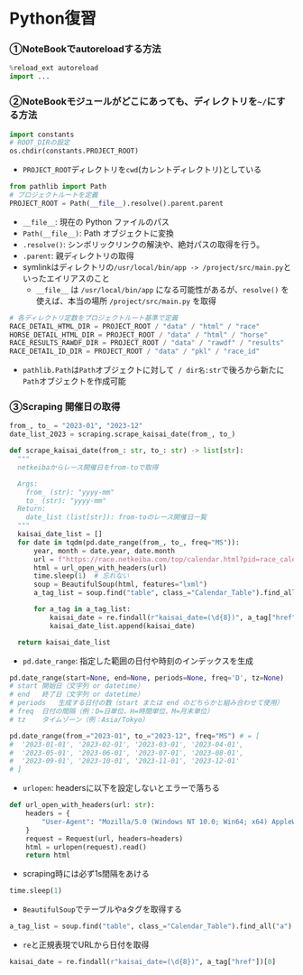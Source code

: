 # Python復習
### ①NoteBookでautoreloadする方法
```py filename="main.ipynb"
%reload_ext autoreload
import ...
```
### ②NoteBookモジュールがどこにあっても、ディレクトリを`~/`にする方法
```py filename="main.ipynb"
import constants
# ROOT_DIRの設定
os.chdir(constants.PROJECT_ROOT)
```
- `PROJECT_ROOT`ディレクトリを`cwd`(カレントディレクトリ)としている

```py filename="constants.py"
from pathlib import Path
# プロジェクトルートを定義
PROJECT_ROOT = Path(__file__).resolve().parent.parent
```
- `__file__`: 現在の Python ファイルのパス
- `Path(__file__)`: Path オブジェクトに変換
- `.resolve()`: シンボリックリンクの解決や、絶対パスの取得を行う。
- `.parent`: 親ディレクトリの取得
- symlinkはディレクトリの`/usr/local/bin/app -> /project/src/main.py`といったエイリアスのこと
  - `__file__` は `/usr/local/bin/app` になる可能性があるが、`resolve()` を使えば、本当の場所 `/project/src/main.py` を取得
```py filename="constants.py"
# 各ディレクトリ定数をプロジェクトルート基準で定義
RACE_DETAIL_HTML_DIR = PROJECT_ROOT / "data" / "html" / "race"
HORSE_DETAIL_HTML_DIR = PROJECT_ROOT / "data" / "html" / "horse"
RACE_RESULTS_RAWDF_DIR = PROJECT_ROOT / "data" / "rawdf" / "results"
RACE_DETAIL_ID_DIR = PROJECT_ROOT / "data" / "pkl" / "race_id"
```
- `pathlib.Path`は`Path`オブジェクトに対して` / dir名:str`で後ろから新たに`Path`オブジェクトを作成可能

### ③Scraping 開催日の取得
```py filename="main.ipynb"
from_, to_ = "2023-01", "2023-12"
date_list_2023 = scraping.scrape_kaisai_date(from_, to_)
```
```py filename="scraping.py"
def scrape_kaisai_date(from_: str, to_: str) -> list[str]:
  """
  netkeibaからレース開催日をfrom-toで取得

  Args:
    from_ (str): "yyyy-mm"
    to_ (str): "yyyy-mm"
  Return:
    date_list (list[str]): from-toのレース開催日一覧
  """
  kaisai_date_list = []
  for date in tqdm(pd.date_range(from_, to_, freq="MS")):
      year, month = date.year, date.month
      url = f"https://race.netkeiba.com/top/calendar.html?pid=race_calendar&year={year}&month={month}"
      html = url_open_with_headers(url)
      time.sleep(1)  # 忘れない
      soup = BeautifulSoup(html, features="lxml")
      a_tag_list = soup.find("table", class_="Calendar_Table").find_all("a")

      for a_tag in a_tag_list:
          kaisai_date = re.findall(r"kaisai_date=(\d{8})", a_tag["href"])[0]
          kaisai_date_list.append(kaisai_date)

  return kaisai_date_list
```
- `pd.date_range`: 指定した範囲の日付や時刻のインデックスを生成
```py
pd.date_range(start=None, end=None, periods=None, freq='D', tz=None)
# start	開始日（文字列 or datetime）
# end	終了日（文字列 or datetime）
# periods	生成する日付の数（start または end のどちらかと組み合わせて使用）
# freq	日付の間隔（例：D=日単位、H=時間単位、M=月末単位）
# tz	タイムゾーン（例：Asia/Tokyo）

pd.date_range(from_="2023-01", to_="2023-12", freq="MS") # = [
#  '2023-01-01', '2023-02-01', '2023-03-01', '2023-04-01',
#  '2023-05-01', '2023-06-01', '2023-07-01', '2023-08-01',
#  '2023-09-01', '2023-10-01', '2023-11-01', '2023-12-01'
# ]
```
- `urlopen`: headersに以下を設定しないとエラーで落ちる
```py
def url_open_with_headers(url: str):
    headers = {
        "User-Agent": "Mozilla/5.0 (Windows NT 10.0; Win64; x64) AppleWebKit/537.36 (KHTML, like Gecko) Chrome/110.0.0.0 Safari/537.36"
    }
    request = Request(url, headers=headers)
    html = urlopen(request).read()
    return html
```

- scraping時には必ず1s間隔をあける
```py
time.sleep(1)
```
- `BeautifulSoup`でテーブルやaタグを取得する
```py
a_tag_list = soup.find("table", class_="Calendar_Table").find_all("a")
```

- `re`と正規表現でURLから日付を取得
```py
kaisai_date = re.findall(r"kaisai_date=(\d{8})", a_tag["href"])[0]
```